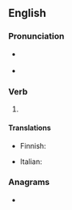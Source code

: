 ==English==

===Pronunciation===
* {{a|US}} {{IPA|en|/oʊ.vɚ.peɪd/}}
* {{rhymes|en|eɪd}}

===Verb===
{{head|en|verb form}}

# {{en-past of|overpay}}

====Translations====
{{trans-top|past of 'to overpay'}}
* Finnish: {{t|fi|ylipalkattu}}
{{trans-mid}}
* Italian: {{t+|it|strapagati}}
{{trans-bottom}}

===Anagrams===
* {{anagrams|en|a=adeioprv|poivrade}}